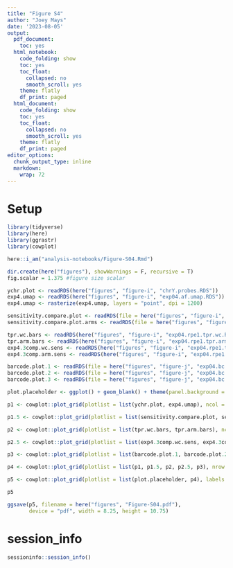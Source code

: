 ```yaml
---
title: "Figure S4"
author: "Joey Mays"
date: '2023-08-05'
output:
  pdf_document:
    toc: yes
  html_notebook:
    code_folding: show
    toc: yes
    toc_float:
      collapsed: no
      smooth_scroll: yes
    theme: flatly
    df_print: paged
  html_document:
    code_folding: show
    toc: yes
    toc_float:
      collapsed: no
      smooth_scroll: yes
    theme: flatly
    df_print: paged
editor_options:
  chunk_output_type: inline
  markdown:
    wrap: 72
---
```


# Setup

```r
library(tidyverse)
library(here)
library(ggrastr)
library(cowplot)
```

```r
here::i_am("analysis-notebooks/Figure-S04.Rmd")
```

```r
dir.create(here("figures"), showWarnings = F, recursive = T)
fig.scalar = 1.375 #figure size scalar
```

```r
ychr.plot <- readRDS(here("figures", "figure-i", "chrY.probes.RDS"))
exp4.umap <- readRDS(here("figures", "figure-i", "exp04.af.umap.RDS"))
exp4.umap <- rasterize(exp4.umap, layers = "point", dpi = 1200)

sensitivity.compare.plot <- readRDS(file = here("figures", "figure-i", "exp04.rpe1.sensitivity.compare.RDS"))
sensitivity.compare.plot.arms <- readRDS(file = here("figures", "figure-i", "exp04.rpe1.sensitivity.compare.arms.RDS"))

tpr.wc.bars <- readRDS(here("figures", "figure-i", "exp04.rpe1.tpr.wc.RDS"))
tpr.arm.bars <- readRDS(here("figures", "figure-i", "exp04.rpe1.tpr.arm.RDS")) + theme(axis.text.y = element_blank(), axis.title.y = element_blank(), plot.margin = unit(c(5.5, 5.5, 5.5, 0), "pt"))
exp4.3comp.wc.sens <- readRDS(here("figures", "figure-i", "exp04.rpe1.tpr.wc.3comp.RDS"))
exp4.3comp.arm.sens <- readRDS(here("figures", "figure-i", "exp04.rpe1.tpr.arm.3comp.RDS"))

barcode.plot.1 <- readRDS(file = here("figures", "figure-j", "exp04.bc.counts.rpe1.RDS"))
barcode.plot.2 <- readRDS(file = here("figures", "figure-j", "exp04.bc.counts.hcec.RDS"))
barcode.plot.3 <- readRDS(file = here("figures", "figure-j", "exp04.bc.counts.hpne.RDS"))
```

```r
plot.placeholder <- ggplot() + geom_blank() + theme(panel.background = element_blank())
```

```r
p1 <- cowplot::plot_grid(plotlist = list(ychr.plot, exp4.umap), ncol = 2, labels = c("A.", "B."), rel_widths = c(1, 0.7), label_size = 12, scale = 0.95, align = "h", axis = "b")

p1.5 <- cowplot::plot_grid(plotlist = list(sensitivity.compare.plot, sensitivity.compare.plot.arms, plot.placeholder), ncol = 3, labels = c("C."), label_size = 12, scale = 0.95)

p2 <- cowplot::plot_grid(plotlist = list(tpr.wc.bars, tpr.arm.bars), ncol = 2, labels = c("D.", ""), rel_widths = c(0.8, 1), axis = "b", align = "h", label_size = 12, scale = 0.95)

p2.5 <- cowplot::plot_grid(plotlist = list(exp4.3comp.wc.sens, exp4.3comp.arm.sens), ncol = 2, labels = c("", ""), rel_widths = c(0.8, 1), axis = "b", align = "h", label_size = 12, scale = 0.95)

p3 <- cowplot::plot_grid(plotlist = list(barcode.plot.1, barcode.plot.2, barcode.plot.3), ncol = 3, scale = 0.95)

p4 <- cowplot::plot_grid(plotlist = list(p1, p1.5, p2, p2.5, p3), nrow = 5, rel_heights = c(1,0.8,1.8,1,1), label_size = 12, labels = c("", "", "","", "E."))

p5 <- cowplot::plot_grid(plotlist = list(plot.placeholder, p4), labels = "Supplimental Figure 4", ncol = 1, rel_heights = c(1,40), hjust = -0.05, label_size = 12)
```

```r
p5
```


```r
ggsave(p5, filename = here("figures", "Figure-S04.pdf"), 
       device = "pdf", width = 8.25, height = 10.75)
```

# session_info

```r
sessioninfo::session_info()
```
